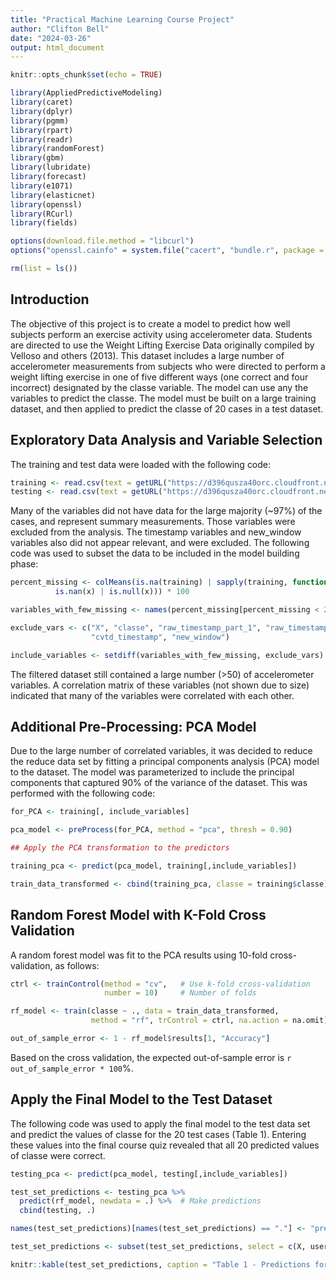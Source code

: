 ---
title: "Practical Machine Learning Course Project"
author: "Clifton Bell"
date: "2024-03-26"
output: html_document
---

```{r setup, include=FALSE}
knitr::opts_chunk$set(echo = TRUE)
```

``` {r, include = FALSE}
library(AppliedPredictiveModeling)
library(caret)
library(dplyr)
library(pgmm)
library(rpart)
library(readr)
library(randomForest)
library(gbm)
library(lubridate)
library(forecast)
library(e1071)
library(elasticnet)
library(openssl)
library(RCurl)
library(fields)

options(download.file.method = "libcurl")
options("openssl.cainfo" = system.file("cacert", "bundle.r", package = "openssl"))

rm(list = ls())
```

## Introduction

The objective of this project is to create a model to predict how well subjects
perform an exercise activity using accelerometer data. Students are directed to
use the Weight Lifting Exercise Data originally compiled by Velloso and others (2013).
This dataset includes a large number of accelerometer measurements from subjects
who were directed to perform a weight lifting exercise in one of five different
ways (one correct and four incorrect) designated by the classe variable. The model
can use any the variables to predict the classe. The model must be built on a large
training dataset, and then applied to predict the classe of 20 cases in a test dataset.

## Exploratory Data Analysis and Variable Selection

The training and test data were loaded with the following code:

``` {r, echo = TRUE}
training <- read.csv(text = getURL("https://d396qusza40orc.cloudfront.net/predmachlearn/pml-training.csv", ssl.verifypeer = FALSE))
testing <- read.csv(text = getURL("https://d396qusza40orc.cloudfront.net/predmachlearn/pml-testing.csv", ssl.verifypeer = FALSE))
```

Many of the variables did not have data for the large majority (~97%)  of the cases,
and represent summary measurements. Those variables were excluded from the analysis.
The timestamp variables and  new_window variables also did not appear relevant,
and were excluded. The following code was used to subset the data to be included
in the model building phase:

``` {r, echo = TRUE}
percent_missing <- colMeans(is.na(training) | sapply(training, function(x) x == "" |
          is.nan(x) | is.null(x))) * 100

variables_with_few_missing <- names(percent_missing[percent_missing < 25])

exclude_vars <- c("X", "classe", "raw_timestamp_part_1", "raw_timestamp_part_2", 
                  "cvtd_timestamp", "new_window")

include_variables <- setdiff(variables_with_few_missing, exclude_vars)
```

The filtered dataset still contained a  large number (>50) of accelerometer variables.
A correlation matrix of these variables (not shown due to size) indicated that many
of the variables were correlated with each other.

## Additional Pre-Processing: PCA Model

Due to the large number of correlated variables, it was decided to reduce the reduce
data set by fitting a principal components analysis (PCA) model to the dataset.
The model was parameterized to include the principal components that captured
90% of the variance of the dataset. This was performed with the following code:

``` {r}

for_PCA <- training[, include_variables]

pca_model <- preProcess(for_PCA, method = "pca", thresh = 0.90)

## Apply the PCA transformation to the predictors

training_pca <- predict(pca_model, training[,include_variables])

train_data_transformed <- cbind(training_pca, classe = training$classe)

```

##  Random Forest Model with K-Fold Cross Validation

A random forest model was fit to the PCA results using 10-fold cross-validation,
as follows:

``` {r random_forest, echo = TRUE, cache = TRUE}

ctrl <- trainControl(method = "cv",   # Use k-fold cross-validation
                     number = 10)     # Number of folds

rf_model <- train(classe ~ ., data = train_data_transformed, 
                  method = "rf", trControl = ctrl, na.action = na.omit)

out_of_sample_error <- 1 - rf_model$results[1, "Accuracy"]

```

Based on the cross validation, the expected out-of-sample error is `r out_of_sample_error * 100`%.

## Apply the Final Model to the Test Dataset

The following code was used to apply the final model to the test data set and
predict the values of classe for the 20 test cases (Table 1). Entering these
values into the final course quiz revealed that all 20 predicted values of classe
were correct.

``` {r apply_to_test, echo = TRUE}

testing_pca <- predict(pca_model, testing[,include_variables])

test_set_predictions <- testing_pca %>%
  predict(rf_model, newdata = .) %>%  # Make predictions
  cbind(testing, .)

names(test_set_predictions)[names(test_set_predictions) == "."] <- "pred_classe"

test_set_predictions <- subset(test_set_predictions, select = c(X, user_name, pred_classe))

```

```{r, results='markdowni'}
knitr::kable(test_set_predictions, caption = "Table 1 - Predictions for Test Set")
```

